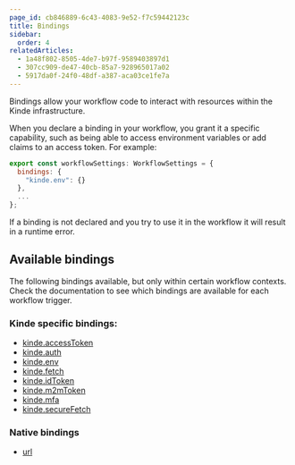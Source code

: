 ```yaml
---
page_id: cb846889-6c43-4083-9e52-f7c59442123c
title: Bindings
sidebar:
  order: 4
relatedArticles:
  - 1a48f802-8505-4de7-b97f-9589403897d1
  - 307cc909-de47-40cb-85a7-928965017a02
  - 5917da0f-24f0-48df-a387-aca03ce1fe7a
---
```


Bindings allow your workflow code to interact with resources within the Kinde infrastructure.

When you declare a binding in your workflow, you grant it a specific capability, such as being able to access environment variables or add claims to an access token. For example:

```js
export const workflowSettings: WorkflowSettings = {
  bindings: {
    "kinde.env": {}
  },
  ...
};
```

If a binding is not declared and you try to use it in the workflow it will result in a runtime error.

## Available bindings

The following bindings available, but only within certain workflow contexts. Check the documentation to see which bindings are available for each workflow trigger.

### Kinde specific bindings:

- [kinde.accessToken](/workflows/bindings/access-token-binding/)
- [kinde.auth](/workflows/bindings/auth-binding/)
- [kinde.env](/workflows/bindings/env-binding/)
- [kinde.fetch](/workflows/bindings/fetch-binding/)
- [kinde.idToken](/workflows/bindings/id-token-binding/)
- [kinde.m2mToken](/workflows/bindings/m2m-token-binding/)
- [kinde.mfa](/workflows/bindings/mfa-binding/)
- [kinde.secureFetch](/workflows/bindings/secure-fetch-binding/)

### Native bindings

- [url](/workflows/bindings/url-binding/)

